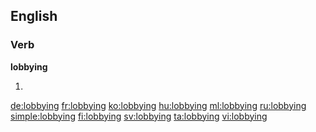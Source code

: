 ==English==
{{wikipedia}}

===Verb===
'''lobbying'''

# {{present participle of|lobby}}

[[de:lobbying]]
[[fr:lobbying]]
[[ko:lobbying]]
[[hu:lobbying]]
[[ml:lobbying]]
[[ru:lobbying]]
[[simple:lobbying]]
[[fi:lobbying]]
[[sv:lobbying]]
[[ta:lobbying]]
[[vi:lobbying]]